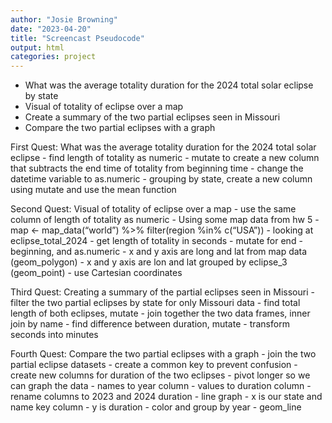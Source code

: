```yaml
---
author: "Josie Browning"
date: "2023-04-20"
title: "Screencast Pseudocode"
output: html
categories: project
---
```


- What was the average totality duration for the 2024 total solar eclipse by state
- Visual of totality of eclipse over a map
- Create a summary of the two partial eclipses seen in Missouri
- Compare the two partial eclipses with a graph

First Quest: What was the average totality duration for the 2024 total solar eclipse 
 - find length of totality as numeric
    - mutate to create a new column that subtracts the end time of totality from beginning time
    - change the datetime variable to as.numeric 
 - grouping by state, create a new column using mutate and use the mean function 

Second Quest: Visual of totality of eclipse over a map
- use the same column of length of totality as numeric 
- Using some map data from hw 5
  - map <- map_data("world") %>%
  filter(region %in% c("USA"))
  - looking at eclipse_total_2024
    - get length of totality in seconds 
    - mutate for end - beginning, and as.numeric 
  - x and y axis are long and lat from map data (geom_polygon)
  - x and y axis are lon and lat grouped by eclipse_3 (geom_point)
  - use Cartesian coordinates

Third Quest: Creating a summary of the partial eclipses seen in Missouri
- filter the two partial eclipses by state for only Missouri data
- find total length of both eclipses, mutate
- join together the two data frames, inner join by name
- find difference between duration, mutate
- transform seconds into minutes

Fourth Quest: Compare the two partial eclipses with a graph 
- join the two partial eclipse datasets
  - create a common key to prevent confusion
- create new columns for duration of the two eclipses
- pivot longer so we can graph the data
  - names to year column
  - values to duration column
  - rename columns to 2023 and 2024 duration
- line graph
  - x is our state and name key column 
  - y is duration 
  - color and group by year
  - geom_line
  
